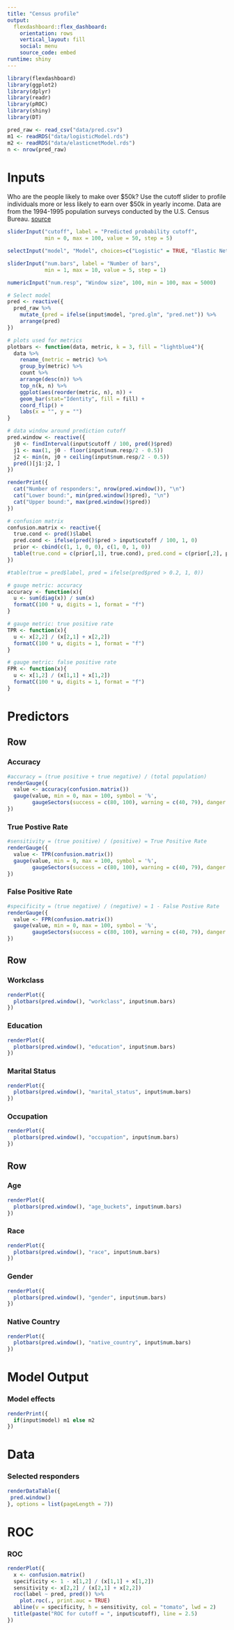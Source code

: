 ```yaml
---
title: "Census profile"
output: 
  flexdashboard::flex_dashboard:
    orientation: rows
    vertical_layout: fill
    social: menu
    source_code: embed
runtime: shiny
---
```



```r
library(flexdashboard)
library(ggplot2)
library(dplyr)
library(readr)
library(pROC)
library(shiny)
library(DT)

pred_raw <- read_csv("data/pred.csv")
m1 <- readRDS("data/logisticModel.rds")
m2 <- readRDS("data/elasticnetModel.rds")
n <- nrow(pred_raw)

```

Inputs {.sidebar}
=======================================================================

Who are the people likely to make over \$50k? Use the cutoff slider to profile individuals more or less likely to earn over \$50k in yearly income. Data are from the 1994-1995 population surveys conducted by the U.S. Census Bureau. [source](https://archive.ics.uci.edu/ml/datasets/Census+Income)

```r
sliderInput("cutoff", label = "Predicted probability cutoff",
            min = 0, max = 100, value = 50, step = 5)

selectInput("model", "Model", choices=c("Logistic" = TRUE, "Elastic Net" = FALSE))

sliderInput("num.bars", label = "Number of bars",
            min = 1, max = 10, value = 5, step = 1)

numericInput("num.resp", "Window size", 100, min = 100, max = 5000)

```

```r
# Select model
pred <- reactive({
  pred_raw %>%
    mutate_(pred = ifelse(input$model, "pred.glm", "pred.net")) %>%
    arrange(pred)
})

# plots used for metrics
plotbars <- function(data, metric, k = 3, fill = "lightblue4"){
  data %>%
    rename_(metric = metric) %>%
    group_by(metric) %>%
    count %>%
    arrange(desc(n)) %>%
    top_n(k, n) %>%
    ggplot(aes(reorder(metric, n), n)) + 
    geom_bar(stat="Identity", fill = fill) + 
    coord_flip() + 
    labs(x = "", y = "")
}

# data window around prediction cutoff
pred.window <- reactive({
  j0 <- findInterval(input$cutoff / 100, pred()$pred)
  j1 <- max(1, j0 - floor(input$num.resp/2 - 0.5))
  j2 <- min(n, j0 + ceiling(input$num.resp/2 - 0.5))
  pred()[j1:j2, ]
})

renderPrint({
  cat("Number of responders:", nrow(pred.window()), "\n")
  cat("Lower bound:", min(pred.window()$pred), "\n")
  cat("Upper bound:", max(pred.window()$pred))
})

# confusion matrix
confusion.matrix <- reactive({
  true.cond <- pred()$label
  pred.cond <- ifelse(pred()$pred > input$cutoff / 100, 1, 0)
  prior <- cbind(c(1, 1, 0, 0), c(1, 0, 1, 0))
  table(true.cond = c(prior[,1], true.cond), pred.cond = c(prior[,2], pred.cond))
})

#table(true = pred$label, pred = ifelse(pred$pred > 0.2, 1, 0))

# gauge metric: accuracy
accuracy <- function(x){
  u <- sum(diag(x)) / sum(x)
  formatC(100 * u, digits = 1, format = "f")
}

# gauge metric: true positive rate
TPR <- function(x){
  u <- x[2,2] / (x[2,1] + x[2,2])
  formatC(100 * u, digits = 1, format = "f")
}

# gauge metric: false positive rate
FPR <- function(x){
  u <- x[1,2] / (x[1,1] + x[1,2])
  formatC(100 * u, digits = 1, format = "f")
}
```



Predictors
=======================================================================

Row
-----------------------------------------------------------------------

### Accuracy {.value-box}

```r
#accuracy = (true positive + true negative) / (total population)
renderGauge({
  value <- accuracy(confusion.matrix())
  gauge(value, min = 0, max = 100, symbol = '%', 
        gaugeSectors(success = c(80, 100), warning = c(40, 79), danger = c(0, 39)))
})
```

### True Postive Rate {.value-box}


```r
#sensitivity = (true positive) / (positive) = True Positive Rate
renderGauge({
  value <- TPR(confusion.matrix())
  gauge(value, min = 0, max = 100, symbol = '%', 
        gaugeSectors(success = c(80, 100), warning = c(40, 79), danger = c(0, 39)))
})
```

### False Positive Rate {.value-box}

```r
#specificity = (true negative) / (negative) = 1 - False Postive Rate
renderGauge({
  value <- FPR(confusion.matrix())
  gauge(value, min = 0, max = 100, symbol = '%', 
        gaugeSectors(success = c(80, 100), warning = c(40, 79), danger = c(0, 39)))
})
```

Row
-----------------------------------------------------------------------

### Workclass

```r
renderPlot({
  plotbars(pred.window(), "workclass", input$num.bars)
})
```

### Education

```r
renderPlot({
  plotbars(pred.window(), "education", input$num.bars)
})
```

### Marital Status

```r
renderPlot({
  plotbars(pred.window(), "marital_status", input$num.bars)
})
```

### Occupation

```r
renderPlot({
  plotbars(pred.window(), "occupation", input$num.bars)
})
```

Row
-----------------------------------------------------------------------

### Age

```r
renderPlot({
  plotbars(pred.window(), "age_buckets", input$num.bars)
})
```

### Race

```r
renderPlot({
  plotbars(pred.window(), "race", input$num.bars)
})
```

### Gender

```r
renderPlot({
  plotbars(pred.window(), "gender", input$num.bars)
})
```

### Native Country

```r
renderPlot({
  plotbars(pred.window(), "native_country", input$num.bars)
})
```

Model Output
=======================================================================

### Model effects

```r
renderPrint({
  if(input$model) m1 else m2
})
```



Data
=======================================================================

### Selected responders

```r
renderDataTable({
 pred.window() 
}, options = list(pageLength = 7))
```

ROC
=======================================================================

### ROC

```r
renderPlot({
  x <- confusion.matrix()
  specificity <- 1 - x[1,2] / (x[1,1] + x[1,2])
  sensitivity <- x[2,2] / (x[2,1] + x[2,2])
  roc(label ~ pred, pred()) %>%
    plot.roc(., print.auc = TRUE)
  abline(v = specificity, h = sensitivity, col = "tomato", lwd = 2)
  title(paste("ROC for cutoff = ", input$cutoff), line = 2.5)
})
```
